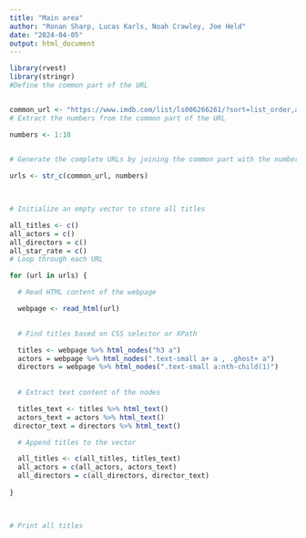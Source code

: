 ```yaml
---
title: "Main area"
author: "Ronan Sharp, Lucas Karls, Noah Crawley, Joe Held"
date: "2024-04-05"
output: html_document
---
```

```r
library(rvest)
library(stringr)
#Define the common part of the URL


common_url <- "https://www.imdb.com/list/ls006266261/?sort=list_order,asc&st_dt=&mode=detail&page="
# Extract the numbers from the common part of the URL

numbers <- 1:10
 

# Generate the complete URLs by joining the common part with the numbers

urls <- str_c(common_url, numbers)

 

# Initialize an empty vector to store all titles

all_titles <- c()
all_actors = c()
all_directors = c()
all_star_rate = c()
# Loop through each URL

for (url in urls) {

  # Read HTML content of the webpage

  webpage <- read_html(url)

 
  # Find titles based on CSS selector or XPath

  titles <- webpage %>% html_nodes("h3 a")
  actors = webpage %>% html_nodes(".text-small a+ a , .ghost+ a")
  directors = webpage %>% html_nodes(".text-small a:nth-child(1)")
 
 
  # Extract text content of the nodes

  titles_text <- titles %>% html_text()
  actors_text = actors %>% html_text()
 director_text = directors %>% html_text()

  # Append titles to the vector

  all_titles <- c(all_titles, titles_text)
  all_actors = c(all_actors, actors_text)
  all_directors = c(all_directors, director_text)
  
}

 

# Print all titles



```
